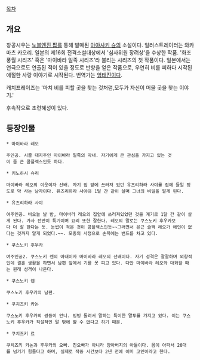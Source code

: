 [[목차]]





== 개요 ==
창공시우는 [[노블엔진 팝]]를 통해 발매된 [[아야사키 슌]]의 소설이다. 일러스트레이터는 와카마츠 카오리. 일본의 제16회 전격소설대상에서 '심사위원 장려상'을 수상한 작품. '화조풍월 시리즈' 혹은 '마이바라 일족 시리즈'라 불리는 시리즈의 첫 작품이다. 일본에서는 연극으로도 연출된 적이 있을 정도로 반향을 얻은 작품으로, 우연히 비를 피하다 시작된 애절한 사랑 이야기로 시작된다. 번역가는 [[엄태진]]이다.

캐치프레이즈는 '마치 비를 피할 곳을 찾는 것처럼,모두가 자신이 머물 곳을 찾는 이야기.'

후속작으로 초련혜성이 있다. 

== 등장인물 ==
 * 마이바라 레오

 주인공. 시골 대지주인 마이바라 일족의 막내. 자기에게 큰 관심을 가지고 있는 것이 좀 큰 콤플렉스인듯 하다. 

 * 키노하시 슈리

 마이바라 레오의 이웃이자 선배. 자기 집 앞에 쓰러져 있던 유즈리하라 사야를 집에 들일 정도로 막 사는 남자이다. 유즈리하라 사야와 1달 간 같이 살며 그녀의 비밀을 알게 된다.

 * 유즈리하라 사야

 여주인공. 비오늘 날 밤, 마이바라 레오의 집앞에 쓰러져있었던 것을 계기로 1달 간 같이 살게 된다. 가사 전반이 특기이며 요리 또한 잘한다. 레오의 말로는 쿠스노키 후우카보다 더 잘 한다는 듯. 눈썹이 적은 것이 콤플렉스인듯~~그러면서 은근 슬쩍 레오가 애인이 없다는 것까지 알게 되었다.~~. 모종의 사정으로 손목에는 밴드를 차고 있다.

 * 쿠스노키 후우카

 여주인공2. 쿠스노키 렌의 아내이자 마이바라 레오의 선배이다. 자기 성격은 괄괄하며 외향적인데 결혼 생활을 하면서 남편 앞에서 기를 못 피고 있다. 다만 마이바라 레오와 대화할 때는 원래 성격이 나온다.

 * 쿠스노키 렌

 쿠스노키 후우카의 남편. 

 * 쿠치즈키 카논

 쿠스노키 후우카의 쌍둥이 언니. 빙빙 돌려서 말하는 특이한 말투를 가지고 있다. 이는 쿠스노키 후우카가 직설적인 말 밖에 할 수 없다고 하기 때문.

 * 쿠치즈키 료

 쿠치즈키 카논과 후우카의 오빠. 친오빠가 아니라 양아버지의 아들이다. 몸이 아파서 20대를 넘기기 힘들다고 하며, 실제로 작중 시간보다 2년 전에 이미 고인이라고 한다.
